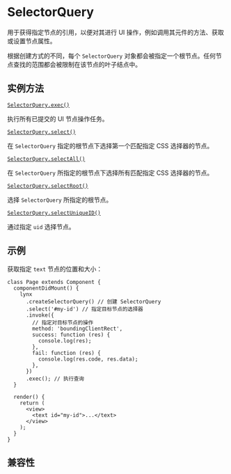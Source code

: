 # SelectorQuery

用于获得指定节点的引用，以便对其进行 UI 操作，例如调用其元件的方法、获取或设置节点属性。

根据创建方式的不同，每个 `SelectorQuery` 对象都会被指定一个根节点。任何节点查找的范围都会被限制在该节点的叶子结点中。

## 实例方法

[`SelectorQuery.exec()`](./selector-query/selector-query-exec.mdx)

执行所有已提交的 UI 节点操作任务。

[`SelectorQuery.select()`](./selector-query/selector-query-select.mdx)

在 `SelectorQuery` 指定的根节点下选择第一个匹配指定 CSS 选择器的节点。

[`SelectorQuery.selectAll()`](./selector-query/selector-query-select-all.mdx)

在 `SelectorQuery` 所指定的根节点下选择所有匹配指定 CSS 选择器的节点。

[`SelectorQuery.selectRoot()`](./selector-query/selector-query-select-root.mdx)

选择 `SelectorQuery` 所指定的根节点。

[`SelectorQuery.selectUniqueID()`](./selector-query/selector-query-select-unique-id.mdx)

通过指定 `uid` 选择节点。

## 示例

获取指定 `text` 节点的位置和大小：

```tsx
class Page extends Component {
  componentDidMount() {
    lynx
      .createSelectorQuery() // 创建 SelectorQuery
      .select('#my-id') // 指定目标节点的选择器
      .invoke({
        // 指定对目标节点的操作
        method: 'boundingClientRect',
        success: function (res) {
          console.log(res);
        },
        fail: function (res) {
          console.log(res.code, res.data);
        },
      })
      .exec(); // 执行查询
  }

  render() {
    return (
      <view>
        <text id="my-id">...</text>
      </view>
    );
  }
}
```

## 兼容性


<LegacyCompatTable metadata="lynx-api/selector-query/SelectorQuery" />
